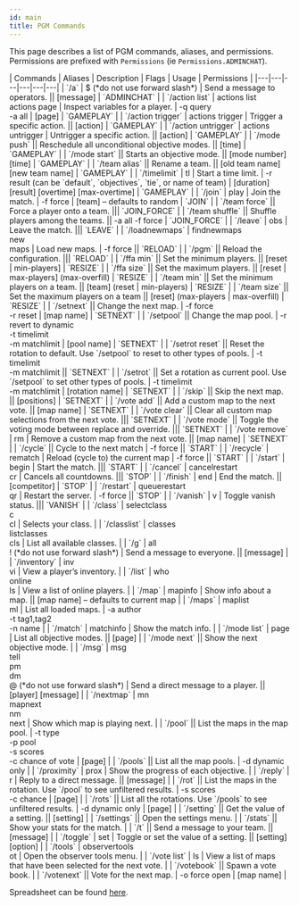 ```yaml
---
id: main
title: PGM Commands
---
```


This page describes a list of PGM commands, aliases, and permissions.
Permissions are prefixed with `Permissions` (ie `Permissions.ADMINCHAT`).

<div className="table-container">
  | Commands | Aliases | Description | Flags | Usage | Permissions |
  |---|---|---|---|---|---|
  | `/a` | $ (*do not use forward slash*) | Send a message to operators. || [message] | `ADMINCHAT` |
  | `/action list` | actions list<br />actions page | Inspect variables for a player. | -q query<br />-a all | [page] | `GAMEPLAY` |
  | `/action trigger` | actions trigger | Trigger a specific action. || [action] | `GAMEPLAY` |
  | `/action untrigger` | actions untrigger | Untrigger a specific action. || [action] | `GAMEPLAY` |
  | `/mode push` || Reschedule all unconditional objective modes. || [time] | `GAMEPLAY` |
  | `/mode start` || Starts an objective mode. || [mode number] [time] | `GAMEPLAY` |
  | `/team alias` || Rename a team. || [old team name] [new team name] | `GAMEPLAY` |
  | `/timelimit` | tl | Start a time limit. | -r result (can be `default`, `objectives`, `tie`, or name of team) | [duration] [result] [overtime] [max-overtime] | `GAMEPLAY` |
  | `/join` | play | Join the match. | -f force | [team] – defaults to random | `JOIN` |
  | `/team force` || Force a player onto a team. ||| `JOIN_FORCE` |
  | `/team shuffle` || Shuffle players among the teams. || -a all -f force | `JOIN_FORCE` |
  | `/leave` | obs | Leave the match. ||| `LEAVE` |
  | `/loadnewmaps` | findnewmaps<br />new<br />maps | Load new maps. | -f force || `RELOAD` |
  | `/pgm` || Reload the configuration. ||| `RELOAD` |
  | `/ffa min` || Set the minimum players. || [reset &#124; min-players] | `RESIZE` |
  | `/ffa size` || Set the maximum players. || [reset &#124; max-players] (max-overfill) | `RESIZE` |
  | `/team min` || Set the minimum players on a team. || [team] (reset &#124; min-players) | `RESIZE` |
  | `/team size` || Set the maximum players on a team || [reset] (max-players &#124; max-overfill) | `RESIZE` |
  | `/setnext` || Change the next map. | -f force<br />-r reset | [map name] | `SETNEXT` |
  | `/setpool` || Change the map pool. | -r revert to dynamic<br />-t timelimit<br />-m matchlimit | [pool name] | `SETNEXT` |
  | `/setrot reset` || Reset the rotation to default. Use `/setpool` to reset to other types of pools. | -t timelimit<br />-m matchlimit || `SETNEXT` |
  | `/setrot` || Set a rotation as current pool. Use `/setpool` to set other types of pools. | -t timelimit<br />-m matchlimit | [rotation name] | `SETNEXT` |
  | `/skip` || Skip the next map. || [positions] | `SETNEXT` |
  | `/vote add` || Add a custom map to the next vote. || [map name] | `SETNEXT` |
  | `/vote clear` || Clear all custom map selections from the next vote. ||| `SETNEXT` |
  | `/vote mode` || Toggle the voting mode between replace and override. ||| `SETNEXT` |
  | `/vote remove` | rm | Remove a custom map from the next vote. || [map name] | `SETNEXT` |
  | `/cycle` || Cycle to the next match | -f force || `START` |
  | `/recycle` | rematch | Reload (cycle to) the current map | -f force || `START` |
  | `/start` | begin | Start the match. ||| `START` |
  | `/cancel` | cancelrestart<br />cr | Cancels all countdowns. ||| `STOP` |
  | `/finish` | end | End the match. || [competitor] | `STOP` |
  | `/restart` | queuerestart<br />qr | Restart the server. | -f force || `STOP` |
  | `/vanish` | v | Toggle vanish status. ||| `VANISH` |
  | `/class` | selectclass<br />c<br />cl | Selects your class. |
  | `/classlist` | classes<br />listclasses<br />cls | List all available classes. |
  | `/g` | all<br />! (*do not use forward slash*) | Send a message to everyone. || [message] |
  | `/inventory` | inv<br />vi | View a player’s inventory. |
  | `/list` | who<br />online<br />ls | View a list of online players. |
  | `/map` | mapinfo | Show info about a map. || [map name] – defaults to current map |
  | `/maps` | maplist<br />ml | List all loaded maps. | -a author<br />-t tag1,tag2<br />-n name |
  | `/match` | matchinfo | Show the match info. |
  | `/mode list` | page | List all objective modes. || [page] |
  | `/mode next` || Show the next objective mode. |
  | `/msg` | msg<br />tell<br />pm<br />dm<br />@ (*do not use forward slash*) | Send a direct message to a player. || [player] [message] |
  | `/nextmap` | mn<br />mapnext<br />nm<br />next | Show which map is playing next. |
  | `/pool` || List the maps in the map pool. | -t type<br />-p pool<br />-s scores<br />-c chance of vote | [page] |
  | `/pools` || List all the map pools. | -d dynamic only |
  | `/proximity` | prox | Show the progress of each objective. |
  | `/reply` | r | Reply to a direct message. || [message] |
  | `/rot` || List the maps in the rotation. Use `/pool` to see unfiltered results. | -s scores<br />-c chance | [page] |
  | `/rots` || List all the rotations. Use `/pools` to see unfiltered results. | -d dynamic only | [page] |
  | `/setting` || Get the value of a setting. || [setting] |
  | `/settings` || Open the settings menu. |
  | `/stats` || Show your stats for the match. |
  | `/t` || Send a message to your team. || [message] |
  | `/toggle` | set | Toggle or set the value of a setting. || [setting] [option] |
  | `/tools` | observertools<br />ot | Open the observer tools menu. |
  | `/vote list` | ls | View a list of maps that have been selected for the next vote. |
  | `/votebook` || Spawn a vote book. |
  | `/votenext` || Vote for the next map. | -o force open | [map name] |
</div>

Spreadsheet can be found [here](https://docs.google.com/spreadsheets/d/1QlS4DW6aLcryf4BRw3WXylydm07HqKNTf_QYI2PtLzU/edit?usp=sharing).
